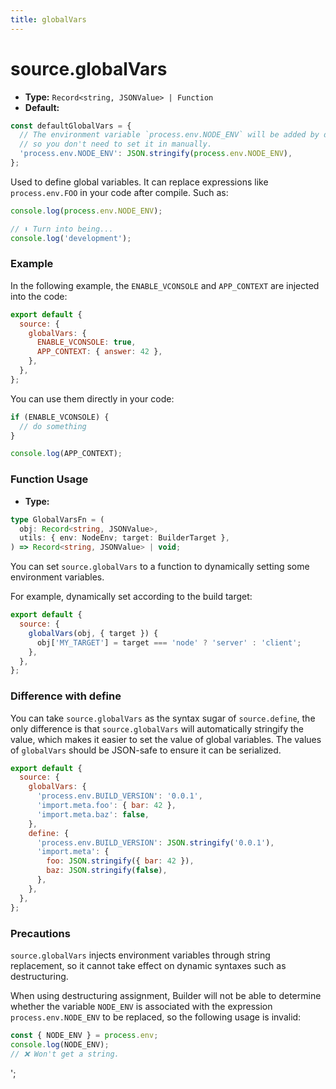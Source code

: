 ```yaml
---
title: globalVars
---
```


# source.globalVars

- **Type:** `Record<string, JSONValue> | Function`
- **Default:**

```ts
const defaultGlobalVars = {
  // The environment variable `process.env.NODE_ENV` will be added by default,
  // so you don't need to set it in manually.
  'process.env.NODE_ENV': JSON.stringify(process.env.NODE_ENV),
};
```

Used to define global variables. It can replace expressions like `process.env.FOO` in your code after compile. Such as:

```js
console.log(process.env.NODE_ENV);

// ⬇️ Turn into being...
console.log('development');
```

### Example

In the following example, the `ENABLE_VCONSOLE` and `APP_CONTEXT` are injected into the code:

```js
export default {
  source: {
    globalVars: {
      ENABLE_VCONSOLE: true,
      APP_CONTEXT: { answer: 42 },
    },
  },
};
```

You can use them directly in your code:

```js
if (ENABLE_VCONSOLE) {
  // do something
}

console.log(APP_CONTEXT);
```

### Function Usage

- **Type:**

```ts
type GlobalVarsFn = (
  obj: Record<string, JSONValue>,
  utils: { env: NodeEnv; target: BuilderTarget },
) => Record<string, JSONValue> | void;
```

You can set `source.globalVars` to a function to dynamically setting some environment variables.

For example, dynamically set according to the build target:

```js
export default {
  source: {
    globalVars(obj, { target }) {
      obj['MY_TARGET'] = target === 'node' ? 'server' : 'client';
    },
  },
};
```

### Difference with define

You can take `source.globalVars` as the syntax sugar of `source.define`, the only difference is that `source.globalVars` will automatically stringify the value, which makes it easier to set the value of global variables. The values of `globalVars` should be JSON-safe to ensure it can be serialized.

```js
export default {
  source: {
    globalVars: {
      'process.env.BUILD_VERSION': '0.0.1',
      'import.meta.foo': { bar: 42 },
      'import.meta.baz': false,
    },
    define: {
      'process.env.BUILD_VERSION': JSON.stringify('0.0.1'),
      'import.meta': {
        foo: JSON.stringify({ bar: 42 }),
        baz: JSON.stringify(false),
      },
    },
  },
};
```

### Precautions

`source.globalVars` injects environment variables through string replacement, so it cannot take effect on dynamic syntaxes such as destructuring.

When using destructuring assignment, Builder will not be able to determine whether the variable `NODE_ENV` is associated with the expression `process.env.NODE_ENV` to be replaced, so the following usage is invalid:

```js
const { NODE_ENV } = process.env;
console.log(NODE_ENV);
// ❌ Won't get a string.
```
';

